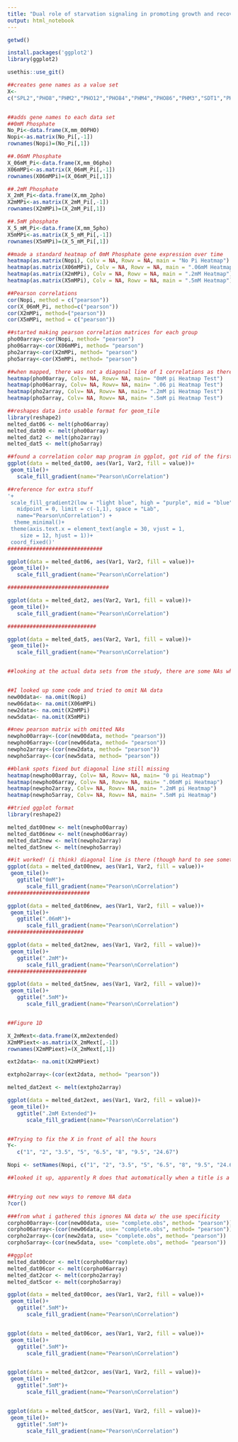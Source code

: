 ---
title: "Dual role of starvation signaling in promoting growth and recovery Data"
output: html_notebook
---
```{r}

getwd()

install.packages('ggplot2')
library(ggplot2)

usethis::use_git()   

##creates gene names as a value set
X<-
c("SPL2","PHO8","PHM2","PHO12","PHO84","PHM4","PHO86","PHM3","SDT1","PHO81","ISC10","SNA3","YNL208W","PHM4","YLR346C", "PHO11","VIP1","PHO5","MAF1","PCA1","DUR3","PHM6","ATG19","PHM8","ICY1","PLC1","HPF1","GDE1","YBR287W","ATG22","KCS1","PHO89","DDP1")


##adds gene names to each data set
##0mM Phosphate
No_Pi<-data.frame(X,mm_00PHO)  
Nopi<-as.matrix(No_Pi[,-1])
rownames(Nopi)=(No_Pi[,1])

##.06mM Phosphate
X_06mM_Pi<-data.frame(X,mm_06pho)
X06mMPi<-as.matrix(X_06mM_Pi[,-1])
rownames(X06mMPi)=(X_06mM_Pi[,1])

##.2mM Phosphate
X_2mM_Pi<-data.frame(X,mm_2pho)
X2mMPi<-as.matrix(X_2mM_Pi[,-1])
rownames(X2mMPi)=(X_2mM_Pi[,1])

##.5mM phosphate
X_5_mM_Pi<-data.frame(X,mm_5pho)
X5mMPi<-as.matrix(X_5_mM_Pi[,-1])
rownames(X5mMPi)=(X_5_mM_Pi[,1])

##made a standard heatmap of 0mM Phosphate gene expression over time
heatmap(as.matrix(Nopi), Colv = NA, Rowv = NA, main = "No Pi Heatmap")
heatmap(as.matrix(X06mMPi), Colv = NA, Rowv = NA, main = ".06mM Heatmap")
heatmap(as.matrix(X2mMPi), Colv = NA, Rowv = NA, main = ".2mM Heatmap")
heatmap(as.matrix(X5mMPi), Colv = NA, Rowv = NA, main = ".5mM Heatmap")

##Pearson correlations
cor(Nopi, method = c("pearson"))
cor(X_06mM_Pi, method=c("pearson"))
cor(X2mMPi, method=("pearson"))
cor(X5mMPi, method = c("pearson"))

##started making pearson correlation matrices for each group
pho00array<-cor(Nopi, method= "pearson")
pho06array<-cor(X06mMPi, method= "pearson")
pho2array<-cor(X2mMPi, method= "pearson")
pho5array<-cor(X5mMPi, method= "pearson")

##when mapped, there was not a diagonal line of 1 correlations as there should have been, and missing data points
heatmap(pho00array, Colv= NA, Rowv= NA, main= "0mM pi Heatmap Test")
heatmap(pho06array, Colv= NA, Rowv= NA, main= ".06 pi Heatmap Test")
heatmap(pho2array, Colv= NA, Rowv= NA, main= ".2mM pi Heatmap Test")
heatmap(pho5array, Colv= NA, Rowv= NA, main= ".5mM pi Heatmap Test")

##reshapes data into usable format for geom_tile
library(reshape2)
melted_dat06 <- melt(pho06array)
melted_dat00 <- melt(pho00array)
melted_dat2 <- melt(pho2array)
melted_dat5 <- melt(pho5array)

##found a correlation color map program in ggplot, got rid of the first problem, but there is still missing data points
ggplot(data = melted_dat00, aes(Var1, Var2, fill = value))+
 geom_tile()+
   scale_fill_gradient(name="Pearson\nCorrelation")

##reference for extra stuff
'+
 scale_fill_gradient2(low = "light blue", high = "purple", mid = "blue", 
   midpoint = 0, limit = c(-1,1), space = "Lab", 
   name="Pearson\nCorrelation") +
  theme_minimal()+ 
 theme(axis.text.x = element_text(angle = 30, vjust = 1, 
    size = 12, hjust = 1))+
 coord_fixed()'
##############################

ggplot(data = melted_dat06, aes(Var1, Var2, fill = value))+
 geom_tile()+
   scale_fill_gradient(name="Pearson\nCorrelation")

################################

ggplot(data = melted_dat2, aes(Var2, Var1, fill = value))+
 geom_tile()+
   scale_fill_gradient(name="Pearson\nCorrelation")

############################

ggplot(data = melted_dat5, aes(Var2, Var1, fill = value))+
 geom_tile()+
   scale_fill_gradient(name="Pearson\nCorrelation")


##looking at the actual data sets from the study, there are some NAs which are probably the problem- can't take the pearson correlation of missing data. If we change the NAs to an actual number the heatmap is fine, but that wouldn't work in the long run. Have not figured out a way to remove the NAs yet


##I looked up some code and tried to omit NA data
new00data<- na.omit(Nopi)
new06data<- na.omit(X06mMPi)
new2data<- na.omit(X2mMPi)
new5data<- na.omit(X5mMPi)

##new pearson matrix with omitted NAs
newpho00array<-(cor(new00data, method= "pearson"))
newpho06array<-(cor(new06data, method= "pearson"))
newpho2array<-(cor(new2data, method= "pearson"))
newpho5array<-(cor(new5data, method= "pearson"))

##blank spots fixed but diagonal line still missing
heatmap(newpho00array, Colv= NA, Rowv= NA, main= "0 pi Heatmap")
heatmap(newpho06array, Colv= NA, Rowv= NA, main= ".06mM pi Heatmap")
heatmap(newpho2array, Colv= NA, Rowv= NA, main= ".2mM pi Heatmap")
heatmap(newpho5array, Colv= NA, Rowv= NA, main= ".5mM pi Heatmap")

##tried ggplot format
library(reshape2)

melted_dat00new <- melt(newpho00array)
melted_dat06new <- melt(newpho06array)
melted_dat2new <- melt(newpho2array)
melted_dat5new <- melt(newpho5array)

##it worked! (i think) diagonal line is there (though hard to see sometimes because of color scheme) and no missing data points
ggplot(data = melted_dat00new, aes(Var1, Var2, fill = value))+
 geom_tile()+
   ggtitle("0mM")+
      scale_fill_gradient(name="Pearson\nCorrelation")
##########################

ggplot(data = melted_dat06new, aes(Var1, Var2, fill = value))+
 geom_tile()+
   ggtitle(".06mM")+
      scale_fill_gradient(name="Pearson\nCorrelation")
########################

ggplot(data = melted_dat2new, aes(Var1, Var2, fill = value))+
 geom_tile()+
   ggtitle(".2mM")+
      scale_fill_gradient(name="Pearson\nCorrelation")
#########################

ggplot(data = melted_dat5new, aes(Var1, Var2, fill = value))+
 geom_tile()+
   ggtitle(".5mM")+
      scale_fill_gradient(name="Pearson\nCorrelation")


##Figure 1D

X_2mMext<-data.frame(X,mm2extended)
X2mMPiext<-as.matrix(X_2mMext[,-1])
rownames(X2mMPiext)=(X_2mMext[,1])

ext2data<- na.omit(X2mMPiext)

extpho2array<-(cor(ext2data, method= "pearson"))

melted_dat2ext <- melt(extpho2array)

ggplot(data = melted_dat2ext, aes(Var1, Var2, fill = value))+
 geom_tile()+
   ggtitle(".2mM Extended")+
      scale_fill_gradient(name="Pearson\nCorrelation")


##Trying to fix the X in front of all the hours
Y<-
   c("1", "2", "3.5", "5", "6.5", "8", "9.5", "24.67")

Nopi <- setNames(Nopi, c("1", "2", "3.5", "5", "6.5", "8", "9.5", "24.67"))

##looked it up, apparently R does that automatically when a title is a number, can only fix this by adding a character in front


##trying out new ways to remove NA data
?cor()

###from what i gathered this ignores NA data w/ the use specificity
corpho00array<-(cor(new00data, use= "complete.obs", method= "pearson"))
corpho06array<-(cor(new06data, use= "complete.obs", method= "pearson"))
corpho2array<-(cor(new2data, use= "complete.obs", method= "pearson"))
corpho5array<-(cor(new5data, use= "complete.obs", method= "pearson"))

##ggplot
melted_dat00cor <- melt(corpho00array)
melted_dat06cor <- melt(corpho06array)
melted_dat2cor <- melt(corpho2array)
melted_dat5cor <- melt(corpho5array)

ggplot(data = melted_dat00cor, aes(Var1, Var2, fill = value))+
 geom_tile()+
   ggtitle(".5mM")+
      scale_fill_gradient(name="Pearson\nCorrelation")


ggplot(data = melted_dat06cor, aes(Var1, Var2, fill = value))+
 geom_tile()+
   ggtitle(".5mM")+
      scale_fill_gradient(name="Pearson\nCorrelation")


ggplot(data = melted_dat2cor, aes(Var1, Var2, fill = value))+
 geom_tile()+
   ggtitle(".5mM")+
      scale_fill_gradient(name="Pearson\nCorrelation")


ggplot(data = melted_dat5cor, aes(Var1, Var2, fill = value))+
 geom_tile()+
   ggtitle(".5mM")+
      scale_fill_gradient(name="Pearson\nCorrelation")
```

